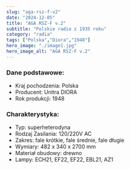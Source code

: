 ```yaml
---
slug: "aga-rsz-f-v2"
date: "2024-12-05"
title: "AGA RSZ-F v.2"
subtitle: "Polskie radio z 1935 roku"
category: "radia"
tags: ["Polska","Diora","1948"]
hero_image: "./image1.jpg"
hero_image_alt: "AGA RSZ-F v.2"
---
```


### Dane podstawowe:

- Kraj pochodzenia: Polska
- Producent: Unitra DIORA
- Rok produkcji: 1948

### Charakterystyka:

- Typ: superheterodyna
- Rodzaj Zasilania: 120/220V AC
- Zakres: fale krótkie, fale średnie, fale długie
- Wymiary: 482 x 340 x 2700 mm
- Materiał obudowy: drewno
- Lampy: ECH21, EF22, EF22, EBL21, AZ1 
